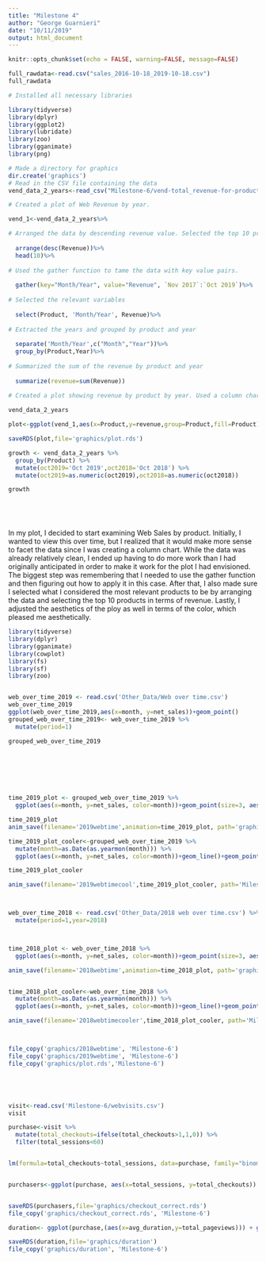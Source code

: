 ```yaml
---
title: "Milestone 4"
author: "George Guarnieri"
date: "10/11/2019"
output: html_document
---
```


```r
knitr::opts_chunk$set(echo = FALSE, warning=FALSE, message=FALSE)
```



```r
full_rawdata<-read.csv("sales_2016-10-18_2019-10-18.csv")
full_rawdata
```





```r

# Installed all necessary libraries

library(tidyverse)
library(dplyr)
library(ggplot2)
library(lubridate)
library(zoo)
library(gganimate)
library(png)

# Made a directory for graphics
dir.create('graphics')
# Read in the CSV file containing the data
vend_data_2_years<-read_csv("Milestone-6/vend-total_revenue-for-product-by-month (2).csv")

# Created a plot of Web Revenue by year.

vend_1<-vend_data_2_years%>%

# Arranged the data by descending revenue value. Selected the top 10 products in terms of Revenue. 
  
  arrange(desc(Revenue))%>%
  head(10)%>%
  
# Used the gather function to tame the data with key value pairs.
  
  gather(key="Month/Year", value="Revenue", `Nov 2017`:`Oct 2019`)%>%
  
# Selected the relevant variables
  
  select(Product, 'Month/Year', Revenue)%>%
  
# Extracted the years and grouped by product and year
  
  separate('Month/Year',c("Month","Year"))%>%
  group_by(Product,Year)%>%
  
# Summarized the sum of the revenue by product and year
  
  summarize(revenue=sum(Revenue))

# Created a plot showing revenue by product by year. Used a column chart and facet wrapped by year. Gave the chart a title, subtitle, and axis labels. Removed the tick labels from the x-axis since they were too crowded.
  
vend_data_2_years

plot<-ggplot(vend_1,aes(x=Product,y=revenue,group=Product,fill=Product))+geom_col()+facet_wrap(~Year)+labs(title="Web Revenue by Product 2017-2019",subtitle="Data Sourced From Vend",y="Revenue",x="Product")+theme(axis.text.x=element_blank(),axis.ticks.x=element_blank())

saveRDS(plot,file='graphics/plot.rds')

growth <- vend_data_2_years %>%
  group_by(Product) %>%
  mutate(oct2019='Oct 2019',oct2018='Oct 2018') %>%
  mutate(oct2019=as.numeric(oct2019),oct2018=as.numeric(oct2018)) 

growth


                                                                          



```

In my plot, I decided to start examining Web Sales by product. Initially, I wanted to view this over time, but I realized that it would make more sense to facet the data since I was creating a column chart. While the data was already relatively clean, I ended up having to do more work than I had originally anticipated in order to make it work for the plot I had envisioned. The biggest step was remembering that I needed to use the gather function and then figuring out how to apply it in this case. After that, I also made sure I selected what I considered the most relevant products to be by arranging the data and selecting the top 10 products in terms of revenue. Lastly, I adjusted the aesthetics of the ploy as well in terms of the color, which pleased me aesthetically. 


```r
library(tidyverse)
library(dplyr)
library(gganimate)
library(cowplot)
library(fs)
library(sf)
library(zoo)


web_over_time_2019 <- read.csv('Other_Data/Web over time.csv')
web_over_time_2019
ggplot(web_over_time_2019,aes(x=month, y=net_sales))+geom_point()
grouped_web_over_time_2019<- web_over_time_2019 %>%
  mutate(period=1)

grouped_web_over_time_2019
  
 





time_2019_plot <- grouped_web_over_time_2019 %>%
  ggplot(aes(x=month, y=net_sales, color=month))+geom_point(size=3, aes(group=period))+transition_states(month) +     labs(x="Month", y="Net Sales") + shadow_mark()

time_2019_plot
anim_save(filename='2019webtime',animation=time_2019_plot, path='graphics')

time_2019_plot_cooler<-grouped_web_over_time_2019 %>%
  mutate(month=as.Date(as.yearmon(month))) %>%
  ggplot(aes(x=month, y=net_sales, color=month))+geom_line()+geom_point(size=3, aes(group=period))+ coord_cartesian(clip = 'off') +transition_reveal(month) + labs(title='2019 Web Sales by Month',x="Month", y="Net Sales")

time_2019_plot_cooler

anim_save(filename='2019webtimecool',time_2019_plot_cooler, path='Milestone-6')



web_over_time_2018 <- read.csv('Other_Data/2018 web over time.csv') %>%
  mutate(period=1,year=2018)



time_2018_plot <- web_over_time_2018 %>%
  ggplot(aes(x=month, y=net_sales, color=month))+geom_point(size=3, aes(group=period))+transition_states(month) + labs(x="Month", y="Net Sales")+shadow_trail()

anim_save(filename='2018webtime',animation=time_2018_plot, path='graphics')


time_2018_plot_cooler<-web_over_time_2018 %>%
  mutate(month=as.Date(as.yearmon(month))) %>%
  ggplot(aes(x=month, y=net_sales, color=month))+geom_line()+geom_point(size=3, aes(group=period))+ coord_cartesian(clip = 'off') +transition_reveal(month) + labs(title='2018 Web Sales by Month',x="Month", y="Net Sales")

anim_save(filename='2018webtimecooler',time_2018_plot_cooler, path='Milestone-6')



file_copy('graphics/2018webtime', 'Milestone-6')
file_copy('graphics/2019webtime', 'Milestone-6')
file_copy('graphics/plot.rds','Milestone-6')






```

```r
visit<-read.csv('Milestone-6/webvisits.csv')
visit
```

```r
purchase<-visit %>%
  mutate(total_checkouts=ifelse(total_checkouts>1,1,0)) %>%
  filter(total_sessions<60)


lm(formula=total_checkouts~total_sessions, data=purchase, family="binomial")


purchasers<-ggplot(purchase, aes(x=total_sessions, y=total_checkouts)) + geom_point() + geom_smooth() + labs(x='Total Sessions', y='Checked Out')


saveRDS(purchasers,file='graphics/checkout_correct.rds')
file_copy('graphics/checkout_correct.rds', 'Milestone-6')

duration<- ggplot(purchase,(aes(x=avg_duration,y=total_pageviews))) + geom_jitter(height=.1) + labs(title='Page Duration vs. Total Pageviews', x='Duration', y='Pageviews')

saveRDS(duration,file='graphics/duration')
file_copy('graphics/duration', 'Milestone-6')



```

